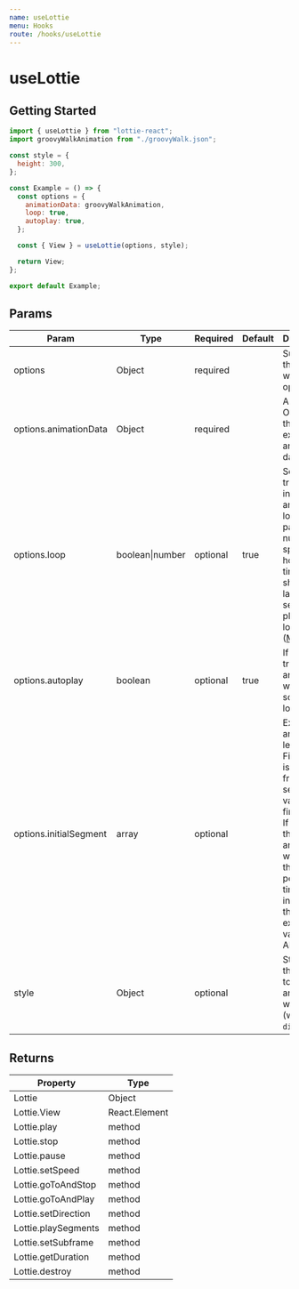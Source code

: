 ```yaml
---
name: useLottie
menu: Hooks
route: /hooks/useLottie
---
```



# useLottie

## Getting Started

<UseLottieExamples />

```jsx
import { useLottie } from "lottie-react";
import groovyWalkAnimation from "./groovyWalk.json";

const style = {
  height: 300,
};

const Example = () => {
  const options = {
    animationData: groovyWalkAnimation,
    loop: true,
    autoplay: true,
  };

  const { View } = useLottie(options, style);

  return View;
};

export default Example;
```

## Params

| Param                  | Type            | Required | Default | Description                                                                                                                                                                                              |
| ---------------------- | --------------- | -------- | ------- | -------------------------------------------------------------------------------------------------------------------------------------------------------------------------------------------------------- |
| options                | Object          | required |         | Subset of the lottie-web options                                                                                                                                                                         |
| options.animationData  | Object          | required |         | A JSON Object with the exported animation data                                                                                                                                                           |
| options.loop           | boolean\|number | optional | true    | Set it to true for infinite amount of loops, or pass a number to specify how many times should the last segment played be looped ([More info](https://github.com/airbnb/lottie-web/issues/1450))         |
| options.autoplay       | boolean         | optional | true    | If set to true, animation will play as soon as it's loaded                                                                                                                                               |
| options.initialSegment | array           | optional |         | Expects an array of length 2. First value is the initial frame, second value is the final frame. If this is set, the animation will start at this position in time instead of the exported value from AE |
| style                  | Object          | optional |         | Style object that applies to the animation wrapper (which is a `div`)                                                                                                                                    |

## Returns

| Property            | Type          |
| ------------------- | ------------- |
| Lottie              | Object        |
| Lottie.View         | React.Element |
| Lottie.play         | method        |
| Lottie.stop         | method        |
| Lottie.pause        | method        |
| Lottie.setSpeed     | method        |
| Lottie.goToAndStop  | method        |
| Lottie.goToAndPlay  | method        |
| Lottie.setDirection | method        |
| Lottie.playSegments | method        |
| Lottie.setSubframe  | method        |
| Lottie.getDuration  | method        |
| Lottie.destroy      | method        |
